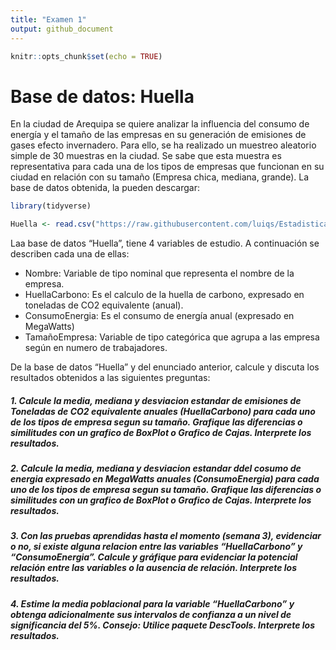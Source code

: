 ```yaml
---
title: "Examen 1"
output: github_document
---
```


```r
knitr::opts_chunk$set(echo = TRUE)
```


# Base de datos: Huella

En la ciudad de Arequipa se quiere analizar la influencia del consumo de energía y el tamaño de las empresas en su generación de emisiones de gases efecto invernadero. Para ello, se ha realizado un muestreo aleatorio simple de 30 muestras en la ciudad. Se sabe que esta muestra es representativa para cada una de los tipos de empresas que funcionan en su ciudad en relación con su tamaño (Empresa chica, mediana, grande). La base de datos obtenida, la pueden descargar:
```r
library(tidyverse)
```

```r
Huella <- read.csv("https://raw.githubusercontent.com/luiqs/Estadistica-Aplicada/main/PDB/Huella.csv")
```

Laa base de datos "Huella", tiene 4 variables de estudio. A continuación se describen cada una de ellas:

+ Nombre: Variable de tipo nominal que representa el nombre de la empresa. 
+ HuellaCarbono: Es el calculo de la huella de carbono, expresado en toneladas de CO2 equivalente (anual).
+ ConsumoEnergia: Es el consumo de energía anual (expresado en MegaWatts)
+ TamañoEmpresa: Variable de tipo categórica que agrupa a las empresa según en numero de trabajadores.

De la base de datos "Huella" y del enunciado anterior, calcule y discuta los resultados obtenidos a las siguientes preguntas:

##### 1. Calcule la media, mediana y desviacion estandar de emisiones de Toneladas de CO2 equivalente anuales (HuellaCarbono) para cada uno de los tipos de empresa segun su tamaño. Grafique las diferencias o similitudes con un grafico de BoxPlot o Grafico de Cajas. **Interprete los resultados**.

##### 2. Calcule la media, mediana y desviacion estandar ddel cosumo de energia expresado en MegaWatts anuales (ConsumoEnergia) para cada uno de los tipos de empresa segun su tamaño. Grafique las diferencias o similitudes con un grafico de BoxPlot o Grafico de Cajas. **Interprete los resultados**.

##### 3.  Con las pruebas aprendidas hasta el momento (semana 3), evidenciar o no, si existe alguna relacion entre las variables "HuellaCarbono" y "ConsumoEnergia". Calcule y gráfique para evidenciar la potencial relación entre las variables o la ausencia de relación. **Interprete los resultados**.

##### 4. Estime la media poblacional para la variable "HuellaCarbono" y obtenga adicionalmente sus intervalos de confianza a un nivel de significancia del 5%. Consejo: Utilice paquete DescTools. **Interprete los resultados**.


